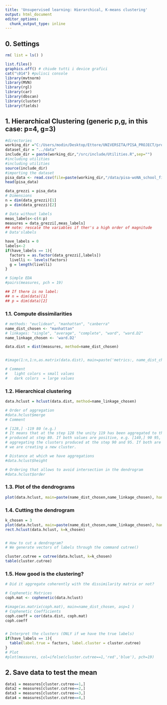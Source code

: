 ```yaml
---
title: 'Unsupervised learning: Hierarchical, K-means clustering'
output: html_document
editor_options: 
  chunk_output_type: inline
---
```


## **0.** Settings
```r
rm( list = ls() )

list.files()
graphics.off() # chiude tutti i device grafici
cat("\014") #pulisci console
library(mvtnorm)
library(MVN)
library(rgl)
library(car)
library(dbscan)
library(cluster)
library(fields)
```

## **1.** Hierarchical Clustering (generic p,g, in this case: p=4, g=3)
```r
#directories
working_dir ="C:/Users/modin/Desktop/Ettore/UNIVERSITA/PISA_PROJECT/progetto-applied"
dataset_dir = "../data"
include_dir = paste(working_dir,"/src/include/Utilities.R",sep="")
#including utilities
#including utilities
source(include_dir)
#importing the dataset
pisa_data <- read.csv(file=paste(working_dir,"/data/pisa-woNA_school_final.csv",sep=""))
head(pisa_data)

data_grezzi = pisa_data
# Dimensions
n = dim(data_grezzi)[1]
p = dim(data_grezzi)[2]

# Data without labels
meas_labels<-c(4:p)
measures = data_grezzi[,meas_labels]
## note: rescale the variables if ther's a high order of magnitude
# Data'slabels

have_labels = 0
labels<-2
if(have_labels == 1){
  factors = as.factor(data_grezzi[,labels])
  livelli <- levels(factors)
  g = length(livelli)
}

# Simple EDA
#pairs(measures, pch = 19)

## If there is no label:
## n = dim(data)[1]
## p = dim(data)[2]
```

### **1.1.** Compute dissimilarities
```r
# methods: "euclidean", "manhattan", "canberra"
name_dist_chosen <- "manhattan"
# linkages: "single", "average", "complete", "ward", "ward.D2"
name_linkage_chosen <- 'ward.D2'

data.dist = dist(measures, method=name_dist_chosen)


#image(1:n,1:n,as.matrix(data.dist), main=paste('metrics:, name_dist_chosen'), asp=1, xlab='i', ylab='j' )

# Comment
#   light colors = small values
#   dark colors  = large values
```

### **1.2.** Hierarchical clustering
```r
data.hclust = hclust(data.dist, method=name_linkage_chosen)

# Order of aggregation
#data.hclust$merge
# Comment

# [128,] -119 80 (e.g.)
# It means that at the step 128 the unity 119 has been aggregated to the cluster
# produced at step 80. If both values are positive, e.g. [140,] 90 95, then we are
# aggregating the clusters produced at the step 90 and 95. If both are negative then
# we are creating a new cluster.

# Distance at which we have aggregations
#data.hclust$height

# Ordering that allows to avoid intersection in the dendrogram
#data.hclust$order
```

### **1.3.** Plot of the dendrograms
```r
plot(data.hclust, main=paste(name_dist_chosen,name_linkage_chosen), hang=-0.1, xlab='', labels=F, cex=0.6, sub='')
```

### **1.4.** Cutting the dendrogram 
```r
k_chosen = 3
plot(data.hclust, main=paste(name_dist_chosen,name_linkage_chosen), hang=-0.1, xlab='', labels=F, cex=0.6, sub='')
rect.hclust(data.hclust, k=k_chosen)


# How to cut a dendrogram? 
# We generate vectors of labels through the command cutree()

cluster.cutree = cutree(data.hclust, k=k_chosen)
table(cluster.cutree)
```

### **1.5.** How good is the clustering?
```r
# Did it aggregate coherently with the dissimilarity matrix or not?

# Cophenetic Matrices
coph.mat <- cophenetic(data.hclust)

#image(as.matrix(coph.mat), main=name_dist_chosen, asp=1 )
# Cophenetic Coefficients
coph.coeff = cor(data.dist, coph.mat)
coph.coeff


# Interpret the clusters (ONLY if we have the true labels)
if(have_labels == 1){
  table(label.true = factors, label.cluster = cluster.cutree)
}
# Plot
#plot(measures, col=ifelse(cluster.cutree==1,'red','blue'), pch=19)

```

## **2.** Save data to test the mean
```r
data1 = measures[cluster.cutree==1,]
data2 = measures[cluster.cutree==2,]
data3 = measures[cluster.cutree==3,]
data4 = measures[cluster.cutree==4,]
```

